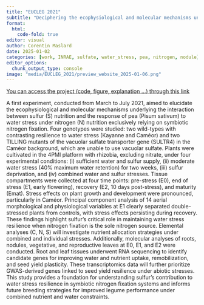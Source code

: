 ```yaml
---
title: "EUCLEG 2021"
subtitle: "Deciphering the ecophysiological and molecular mechanisms underlying the interaction between sulfur nutrition and the response of pea to water stress when nitrogen nutrition relies exclusively on symbiotic nitrogen fixation"
format:
  html:
    code-fold: true
editor: visual
author: Corentin Maslard
date: 2025-01-02
categories: [work, INRAE, sulfate, water_stress, pea, nitrogen, nodule]
editor_options: 
  chunk_output_type: console
image: "media/EUCLEG_2021/preview_website_2025-01-06.png"
---
```


[You can access the project (code, figure, explanation ...) through this link](https://cmaslard.xyz/EUCLEG_2021/)

A first experiment, conducted from March to July 2021, aimed to elucidate the ecophysiological and molecular mechanisms underlying the interaction between sulfur (S) nutrition and the response of pea (Pisum sativum) to water stress under nitrogen (N) nutrition exclusively relying on symbiotic nitrogen fixation. Four genotypes were studied: two wild-types with contrasting resilience to water stress (Kayanne and Caméor) and two TILLING mutants of the vacuolar sulfate transporter gene (SULTR4) in the Caméor background, which are unable to use vacuolar sulfate. Plants were cultivated in the 4PMI platform with rhizobia, excluding nitrate, under four experimental conditions: (i) sufficient water and sulfur supply, (ii) moderate water stress (40% maximum water retention) for two weeks, (iii) sulfur deprivation, and (iv) combined water and sulfur stresses. Tissue compartments were collected at four time points: pre-stress (E0), end of stress (E1, early flowering), recovery (E2, 10 days post-stress), and maturity (Emat). Stress effects on plant growth and development were pronounced, particularly in Caméor. Principal component analysis of 14 aerial morphological and physiological variables at E1 clearly separated double-stressed plants from controls, with stress effects persisting during recovery. These findings highlight sulfur's critical role in maintaining water stress resilience when nitrogen fixation is the sole nitrogen source. Elemental analyses (C, N, S) will investigate nutrient allocation strategies under combined and individual stresses. Additionally, molecular analyses of roots, nodules, vegetative, and reproductive leaves at E0, E1, and E2 were conducted. Root and leaf tissues underwent RNA sequencing to identify candidate genes for improving water and nutrient uptake, remobilization, and seed yield plasticity. These transcriptomics data will further prioritize GWAS-derived genes linked to seed yield resilience under abiotic stresses. This study provides a foundation for understanding sulfur's contribution to water stress resilience in symbiotic nitrogen fixation systems and informs future breeding strategies for improved legume performance under combined nutrient and water constraints.
